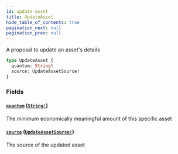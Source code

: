 ```yaml
---
id: update-asset
title: UpdateAsset
hide_table_of_contents: true
pagination_next: null
pagination_prev: null
---
```



A proposal to update an asset's details

```graphql
type UpdateAsset {
  quantum: String!
  source: UpdateAssetSource!
}
```


### Fields

#### [`quantum`](#) ([`String!`](/docs/testnet/graphql/scalars/string))

The minimum economically meaningful amount of this specific asset


#### [`source`](#) ([`UpdateAssetSource!`](/docs/testnet/graphql/unions/update-asset-source))

The source of the updated asset




